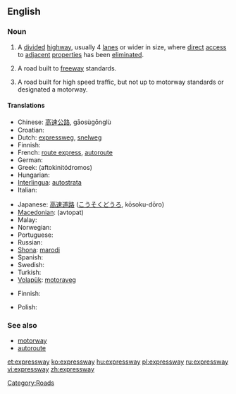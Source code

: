 ==English==
{{wikipedia}}

===Noun===
{{en-noun}}

# {{context|parts of the US}} A [[divide]]d [[highway]], usually 4 [[lane]]s or wider in size, where [[direct]] [[access]] to [[adjacent]] [[properties]] has been [[eliminated]].
# {{context|Canada|parts of the US}} A road built to [[freeway]] standards.
# {{context|New Zealand}} A road built for high speed traffic, but not up to motorway standards or designated a motorway.

====Translations====
{{trans-top|US: divided highway}}
* Chinese: [[高速公路]], gāosùgōnglù
* Croatian: {{t+|hr|autocesta}}
* Dutch: [[expressweg]], [[snelweg]]
* Finnish: {{t-|fi|moottoriliikennetie}}
* French: [[route express]], [[autoroute]]
* German: {{t+|de|Autobahn}}
* Greek: {{t+|el|αυτοκινητόδρομος|m}} (aftokinitódromos)
* Hungarian: {{t+|hu|autópálya}}
* [[Interlingua]]: [[autostrata]]
* Italian: {{t-|it|superstrada}}
{{trans-mid}}
* Japanese: [[高速道路]] ([[こうそくどうろ]], kōsoku-dōro)
* [[Macedonian]]: {{t-|mk|автопат}} (avtopat)
* Malay: {{t|ms|lebuhraya|xs=Malay}}
* Norwegian: {{t|no|motorvei}}
* Portuguese: {{t-|pt|auto-estrada}}
* Russian: {{t+|ru|автомагистраль|tr=avtomagistral'}}
* [[Shona]]: [[marodi]]
* Spanish: {{t+|es|autopista}}
* Swedish: {{tø|se|motorväg|xs=Northern Sami}}
* Turkish: {{t-|tr|otoyol}}
* [[Volapük]]: [[motoraveg]]
{{trans-bottom}}

{{trans-see|freeway}}

{{trans-top|NZ: high speed road, not built to freeway standards}}
* Finnish: {{t-|fi|moottoriliikennetie}}
{{trans-mid}}
* Polish: {{t+|pl|droga ekspresowa|f}}
{{trans-bottom}}

===See also===
* [[motorway]]
* [[autoroute]]

[[Category:Roads]]

[[et:expressway]]
[[ko:expressway]]
[[hu:expressway]]
[[pl:expressway]]
[[ru:expressway]]
[[vi:expressway]]
[[zh:expressway]]